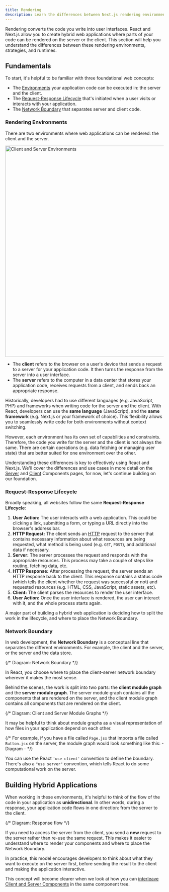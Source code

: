 ```yaml
---
title: Rendering
description: Learn the differences between Next.js rendering environments, strategies, and runtimes.
---
```


Rendering converts the code you write into user interfaces. React and Next.js allow you to create hybrid web applications where parts of your code can be rendered on the server or the client. This section will help you understand the differences between these rendering environments, strategies, and runtimes.

## Fundamentals

To start, it's helpful to be familiar with three foundational web concepts:

- The [Environments](#rendering-environments) your application code can be executed in: the server and the client.
- The [Request-Response Lifecycle](#request-response-lifecycle) that's initiated when a user visits or interacts with your application.
- The [Network Boundary](#network-boundary) that separates server and client code.

### Rendering Environments

There are two environments where web applications can be rendered: the client and the server.

<Image
  alt="Client and Server Environments"
  srcLight="/docs/light/client-and-server-environments.png"
  srcDark="/docs/dark/client-and-server-environments.png"
  width="1600"
  height="672"
/>

- The **client** refers to the browser on a user's device that sends a request to a server for your application code. It then turns the response from the server into a user interface.
- The **server** refers to the computer in a data center that stores your application code, receives requests from a client, and sends back an appropriate response.

Historically, developers had to use different languages (e.g. JavaScript, PHP) and frameworks when writing code for the server and the client. With React, developers can use the **same language** (JavaScript), and the **same framework** (e.g. Next.js or your framework of choice). This flexibility allows you to seamlessly write code for both environments without context switching.

However, each environment has its own set of capabilities and constraints. Therefore, the code you write for the server and the client is not always the same. There are certain operations (e.g. data fetching or managing user state) that are better suited for one environment over the other.

Understanding these differences is key to effectively using React and Next.js. We'll cover the differences and use cases in more detail on the [Server](/docs/app/getting-started/server-and-client-components) and [Client](/docs/app/getting-started/server-and-client-components) Components pages, for now, let's continue building on our foundation.

### Request-Response Lifecycle

Broadly speaking, all websites follow the same **Request-Response Lifecycle**:

1. **User Action:** The user interacts with a web application. This could be clicking a link, submitting a form, or typing a URL directly into the browser's address bar.
2. **HTTP Request:** The client sends an [HTTP](https://developer.mozilla.org/docs/Web/HTTP) request to the server that contains necessary information about what resources are being requested, what method is being used (e.g. `GET`, `POST`), and additional data if necessary.
3. **Server:** The server processes the request and responds with the appropriate resources. This process may take a couple of steps like routing, fetching data, etc.
4. **HTTP Response:** After processing the request, the server sends an HTTP response back to the client. This response contains a status code (which tells the client whether the request was successful or not) and requested resources (e.g. HTML, CSS, JavaScript, static assets, etc).
5. **Client:** The client parses the resources to render the user interface.
6. **User Action:** Once the user interface is rendered, the user can interact with it, and the whole process starts again.

A major part of building a hybrid web application is deciding how to split the work in the lifecycle, and where to place the Network Boundary.

### Network Boundary

In web development, the **Network Boundary** is a conceptual line that separates the different environments. For example, the client and the server, or the server and the data store.

{/* Diagram: Network Boundary */}

In React, you choose where to place the client-server network boundary wherever it makes the most sense.

Behind the scenes, the work is split into two parts: the **client module graph** and the **server module graph**. The server module graph contains all the components that are rendered on the server, and the client module graph contains all components that are rendered on the client.

{/* Diagram: Client and Server Module Graphs */}

It may be helpful to think about module graphs as a visual representation of how files in your application depend on each other.

{/* For example, if you have a file called `Page.jsx` that imports a file called `Button.jsx` on the server, the module graph would look something like this: - Diagram - */}

You can use the React `'use client'` convention to define the boundary. There's also a `"use server"` convention, which tells React to do some computational work on the server.

## Building Hybrid Applications

When working in these environments, it's helpful to think of the flow of the code in your application as **unidirectional**. In other words, during a response, your application code flows in one direction: from the server to the client.

{/* Diagram: Response flow */}

If you need to access the server from the client, you send a **new** request to the server rather than re-use the same request. This makes it easier to understand where to render your components and where to place the Network Boundary.

In practice, this model encourages developers to think about what they want to execute on the server first, before sending the result to the client and making the application interactive.

This concept will become clearer when we look at how you can [interleave Client and Server Components](/docs/app/getting-started/server-and-client-components#examples) in the same component tree.
